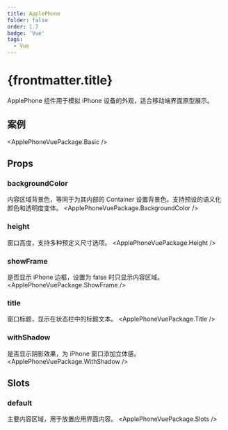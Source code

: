 ```yaml
---
title: ApplePhone
folder: false
order: 1.7
badge: 'Vue'
tags:
  - Vue
---
```



# {frontmatter.title}

ApplePhone 组件用于模拟 iPhone 设备的外观，适合移动端界面原型展示。

## 案例

<ApplePhoneVuePackage.Basic />

## Props

### backgroundColor
内容区域背景色，等同于为其内部的 Container 设置背景色。支持预设的语义化颜色和透明度变体。
<ApplePhoneVuePackage.BackgroundColor />

### height
窗口高度，支持多种预定义尺寸选项。
<ApplePhoneVuePackage.Height />

### showFrame
是否显示 iPhone 边框，设置为 false 时只显示内容区域。
<ApplePhoneVuePackage.ShowFrame />

### title
窗口标题，显示在状态栏中的标题文本。
<ApplePhoneVuePackage.Title />

### withShadow
是否显示阴影效果，为 iPhone 窗口添加立体感。
<ApplePhoneVuePackage.WithShadow />

## Slots

### default
主要内容区域，用于放置应用界面内容。
<ApplePhoneVuePackage.Slots />

